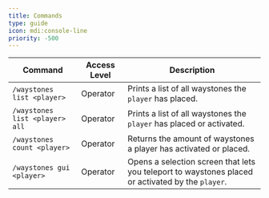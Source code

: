 ```yaml
---
title: Commands
type: guide
icon: mdi:console-line
priority: -500
---
```


| Command | Access Level | Description |
| ------- | ---------- | ----------- |
| `/waystones list <player>` | <span class="badge badge-neutral">Operator</span> | Prints a list of all waystones the `player` has placed. |
| `/waystones list <player> all` | <span class="badge badge-neutral">Operator</span> | Prints a list of all waystones the `player` has placed or activated.|
| `/waystones count <player>` | <span class="badge badge-neutral">Operator</span> | Returns the amount of waystones a player has activated or placed. |
| `/waystones gui <player>` | <span class="badge badge-neutral">Operator</span> | Opens a selection screen that lets you teleport to waystones placed or activated by the `player`. |